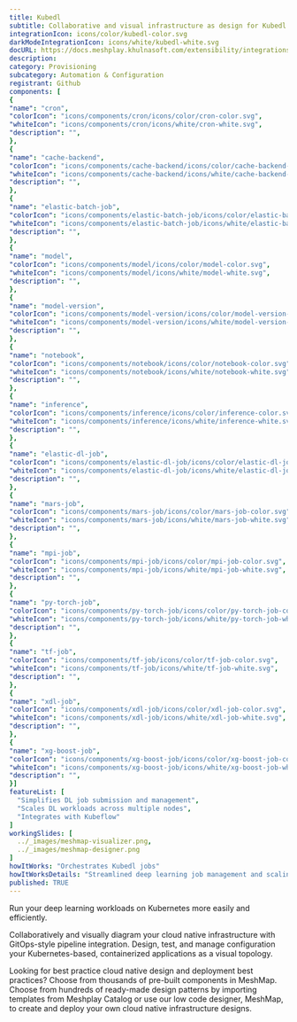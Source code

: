 ```yaml
---
title: Kubedl
subtitle: Collaborative and visual infrastructure as design for Kubedl
integrationIcon: icons/color/kubedl-color.svg
darkModeIntegrationIcon: icons/white/kubedl-white.svg
docURL: https://docs.meshplay.khulnasoft.com/extensibility/integrations/kubedl
description: 
category: Provisioning
subcategory: Automation & Configuration
registrant: Github
components: [
{
"name": "cron",
"colorIcon": "icons/components/cron/icons/color/cron-color.svg",
"whiteIcon": "icons/components/cron/icons/white/cron-white.svg",
"description": "",
},
{
"name": "cache-backend",
"colorIcon": "icons/components/cache-backend/icons/color/cache-backend-color.svg",
"whiteIcon": "icons/components/cache-backend/icons/white/cache-backend-white.svg",
"description": "",
},
{
"name": "elastic-batch-job",
"colorIcon": "icons/components/elastic-batch-job/icons/color/elastic-batch-job-color.svg",
"whiteIcon": "icons/components/elastic-batch-job/icons/white/elastic-batch-job-white.svg",
"description": "",
},
{
"name": "model",
"colorIcon": "icons/components/model/icons/color/model-color.svg",
"whiteIcon": "icons/components/model/icons/white/model-white.svg",
"description": "",
},
{
"name": "model-version",
"colorIcon": "icons/components/model-version/icons/color/model-version-color.svg",
"whiteIcon": "icons/components/model-version/icons/white/model-version-white.svg",
"description": "",
},
{
"name": "notebook",
"colorIcon": "icons/components/notebook/icons/color/notebook-color.svg",
"whiteIcon": "icons/components/notebook/icons/white/notebook-white.svg",
"description": "",
},
{
"name": "inference",
"colorIcon": "icons/components/inference/icons/color/inference-color.svg",
"whiteIcon": "icons/components/inference/icons/white/inference-white.svg",
"description": "",
},
{
"name": "elastic-dl-job",
"colorIcon": "icons/components/elastic-dl-job/icons/color/elastic-dl-job-color.svg",
"whiteIcon": "icons/components/elastic-dl-job/icons/white/elastic-dl-job-white.svg",
"description": "",
},
{
"name": "mars-job",
"colorIcon": "icons/components/mars-job/icons/color/mars-job-color.svg",
"whiteIcon": "icons/components/mars-job/icons/white/mars-job-white.svg",
"description": "",
},
{
"name": "mpi-job",
"colorIcon": "icons/components/mpi-job/icons/color/mpi-job-color.svg",
"whiteIcon": "icons/components/mpi-job/icons/white/mpi-job-white.svg",
"description": "",
},
{
"name": "py-torch-job",
"colorIcon": "icons/components/py-torch-job/icons/color/py-torch-job-color.svg",
"whiteIcon": "icons/components/py-torch-job/icons/white/py-torch-job-white.svg",
"description": "",
},
{
"name": "tf-job",
"colorIcon": "icons/components/tf-job/icons/color/tf-job-color.svg",
"whiteIcon": "icons/components/tf-job/icons/white/tf-job-white.svg",
"description": "",
},
{
"name": "xdl-job",
"colorIcon": "icons/components/xdl-job/icons/color/xdl-job-color.svg",
"whiteIcon": "icons/components/xdl-job/icons/white/xdl-job-white.svg",
"description": "",
},
{
"name": "xg-boost-job",
"colorIcon": "icons/components/xg-boost-job/icons/color/xg-boost-job-color.svg",
"whiteIcon": "icons/components/xg-boost-job/icons/white/xg-boost-job-white.svg",
"description": "",
}]
featureList: [
  "Simplifies DL job submission and management",
  "Scales DL workloads across multiple nodes",
  "Integrates with Kubeflow"
]
workingSlides: [
  ../_images/meshmap-visualizer.png,
  ../_images/meshmap-designer.png
]
howItWorks: "Orchestrates Kubedl jobs"
howItWorksDetails: "Streamlined deep learning job management and scaling on Kubernetes"
published: TRUE
---
```

<p>
Run your deep learning workloads on Kubernetes more easily and efficiently.
</p>
<p>
    Collaboratively and visually diagram your cloud native infrastructure with GitOps-style pipeline integration. Design, test, and manage configuration your Kubernetes-based, containerized applications as a visual topology.
</p>
<p>
    Looking for best practice cloud native design and deployment best practices? Choose from thousands of pre-built components in MeshMap. Choose from hundreds of ready-made design patterns by importing templates from Meshplay Catalog or use our low code designer, MeshMap, to create and deploy your own cloud native infrastructure designs.
</p>
